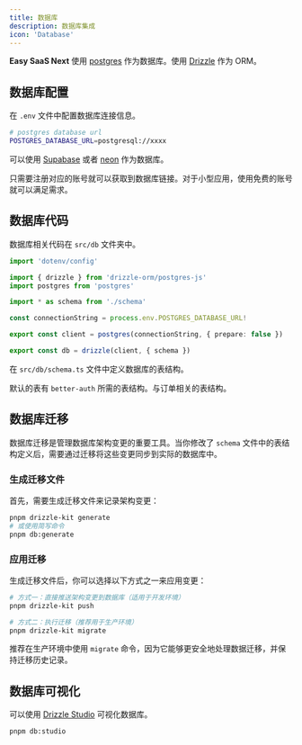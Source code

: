 ```yaml
---
title: 数据库
description: 数据库集成
icon: 'Database'
---
```


**Easy SaaS Next** 使用 [postgres](https://www.postgresql.org/) 作为数据库。使用 [Drizzle](https://orm.drizzle.team/) 作为 ORM。

## 数据库配置

在 `.env` 文件中配置数据库连接信息。

```bash
# postgres database url
POSTGRES_DATABASE_URL=postgresql://xxxx
```

可以使用 [Supabase](https://supabase.com/) 或者 [neon](https://neon.tech/) 作为数据库。

只需要注册对应的账号就可以获取到数据库链接。对于小型应用，使用免费的账号就可以满足需求。

## 数据库代码

数据库相关代码在 `src/db` 文件夹中。

```ts title="src/db/index.ts"
import 'dotenv/config'

import { drizzle } from 'drizzle-orm/postgres-js'
import postgres from 'postgres'

import * as schema from './schema'

const connectionString = process.env.POSTGRES_DATABASE_URL!

export const client = postgres(connectionString, { prepare: false })

export const db = drizzle(client, { schema })
```

在 `src/db/schema.ts` 文件中定义数据库的表结构。

默认的表有 `better-auth`  所需的表结构。与订单相关的表结构。


<Files>
  <Folder name="src" defaultOpen>
    <Folder name="db" defaultOpen>
      <File name="index.ts" />
      <File name="schema.ts" />
			<File name="auth-schema.ts" />
			<File name="order-schema.ts" />
    </Folder>
  </Folder>
</Files>

## 数据库迁移

数据库迁移是管理数据库架构变更的重要工具。当你修改了 `schema` 文件中的表结构定义后，需要通过迁移将这些变更同步到实际的数据库中。

### 生成迁移文件

首先，需要生成迁移文件来记录架构变更：

```bash
pnpm drizzle-kit generate
# 或使用简写命令
pnpm db:generate
```

### 应用迁移

生成迁移文件后，你可以选择以下方式之一来应用变更：

```bash
# 方式一：直接推送架构变更到数据库（适用于开发环境）
pnpm drizzle-kit push

# 方式二：执行迁移（推荐用于生产环境）
pnpm drizzle-kit migrate
```

推荐在生产环境中使用 `migrate` 命令，因为它能够更安全地处理数据迁移，并保持迁移历史记录。

## 数据库可视化

可以使用 [Drizzle Studio](https://orm.drizzle.team/drizzle-studio/overview) 可视化数据库。

```bash
pnpm db:studio
```
